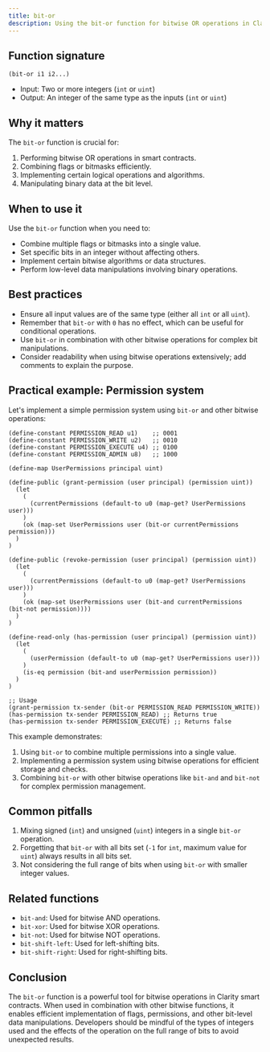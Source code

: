 ```yaml
---
title: bit-or
description: Using the bit-or function for bitwise OR operations in Clarity smart contracts.
---
```


## Function signature

```clarity
(bit-or i1 i2...)
```

- Input: Two or more integers (`int` or `uint`)
- Output: An integer of the same type as the inputs (`int` or `uint`)

## Why it matters

The `bit-or` function is crucial for:

1. Performing bitwise OR operations in smart contracts.
2. Combining flags or bitmasks efficiently.
3. Implementing certain logical operations and algorithms.
4. Manipulating binary data at the bit level.

## When to use it

Use the `bit-or` function when you need to:

- Combine multiple flags or bitmasks into a single value.
- Set specific bits in an integer without affecting others.
- Implement certain bitwise algorithms or data structures.
- Perform low-level data manipulations involving binary operations.

## Best practices

- Ensure all input values are of the same type (either all `int` or all `uint`).
- Remember that `bit-or` with `0` has no effect, which can be useful for conditional operations.
- Use `bit-or` in combination with other bitwise operations for complex bit manipulations.
- Consider readability when using bitwise operations extensively; add comments to explain the purpose.

## Practical example: Permission system

Let's implement a simple permission system using `bit-or` and other bitwise operations:

```clarity
(define-constant PERMISSION_READ u1)    ;; 0001
(define-constant PERMISSION_WRITE u2)   ;; 0010
(define-constant PERMISSION_EXECUTE u4) ;; 0100
(define-constant PERMISSION_ADMIN u8)   ;; 1000

(define-map UserPermissions principal uint)

(define-public (grant-permission (user principal) (permission uint))
  (let
    (
      (currentPermissions (default-to u0 (map-get? UserPermissions user)))
    )
    (ok (map-set UserPermissions user (bit-or currentPermissions permission)))
  )
)

(define-public (revoke-permission (user principal) (permission uint))
  (let
    (
      (currentPermissions (default-to u0 (map-get? UserPermissions user)))
    )
    (ok (map-set UserPermissions user (bit-and currentPermissions (bit-not permission))))
  )
)

(define-read-only (has-permission (user principal) (permission uint))
  (let
    (
      (userPermission (default-to u0 (map-get? UserPermissions user)))
    )
    (is-eq permission (bit-and userPermission permission))
  )
)

;; Usage
(grant-permission tx-sender (bit-or PERMISSION_READ PERMISSION_WRITE))
(has-permission tx-sender PERMISSION_READ) ;; Returns true
(has-permission tx-sender PERMISSION_EXECUTE) ;; Returns false
```



This example demonstrates:
1. Using `bit-or` to combine multiple permissions into a single value.
2. Implementing a permission system using bitwise operations for efficient storage and checks.
3. Combining `bit-or` with other bitwise operations like `bit-and` and `bit-not` for complex permission management.

## Common pitfalls

1. Mixing signed (`int`) and unsigned (`uint`) integers in a single `bit-or` operation.
2. Forgetting that `bit-or` with all bits set (`-1` for `int`, maximum value for `uint`) always results in all bits set.
3. Not considering the full range of bits when using `bit-or` with smaller integer values.

## Related functions

- `bit-and`: Used for bitwise AND operations.
- `bit-xor`: Used for bitwise XOR operations.
- `bit-not`: Used for bitwise NOT operations.
- `bit-shift-left`: Used for left-shifting bits.
- `bit-shift-right`: Used for right-shifting bits.

## Conclusion

The `bit-or` function is a powerful tool for bitwise operations in Clarity smart contracts. When used in combination with other bitwise functions, it enables efficient implementation of flags, permissions, and other bit-level data manipulations. Developers should be mindful of the types of integers used and the effects of the operation on the full range of bits to avoid unexpected results.
